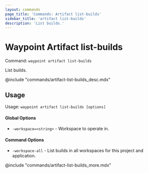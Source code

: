 ```yaml
---
layout: commands
page_title: 'Commands: Artifact list-builds'
sidebar_title: 'artifact list-builds'
description: 'List builds.'
---
```


# Waypoint Artifact list-builds

Command: `waypoint artifact list-builds`

List builds.

@include "commands/artifact-list-builds_desc.mdx"

## Usage

Usage: `waypoint artifact list-builds [options]`

#### Global Options

- `-workspace=<string>` - Workspace to operate in.

#### Command Options

- `-workspace-all` - List builds in all workspaces for this project and application.

@include "commands/artifact-list-builds_more.mdx"
